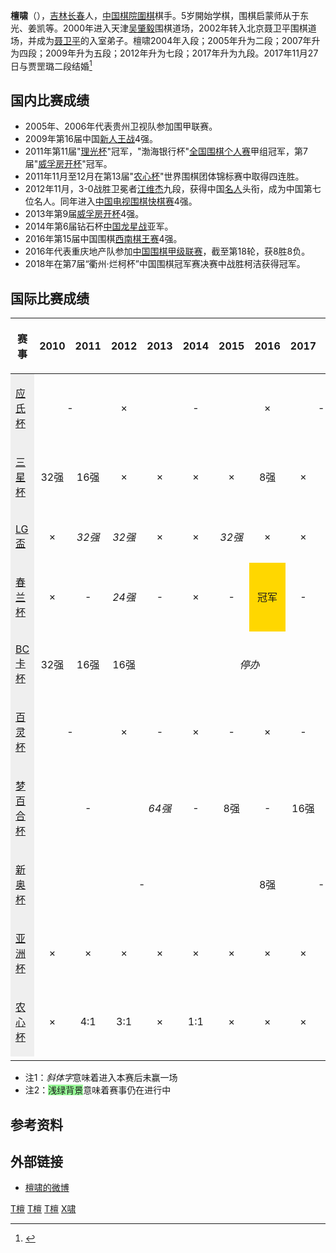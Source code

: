 {{Infobox Go player
| image = 
| 全名 = 檀啸
| 英文名 = Tan Xiao
| 生於 = 1993年3月10日
| 出生地 = [[吉林省|吉林]][[长春市|长春]]
| 國籍 = {{PRC}}
| 師從 = [[聂卫平|聂卫平]]
| 學生 = 无
| 職業生涯 = 2004年至今
| 段位 = 九段
| 所屬 = [[中国棋院|中国棋院]]
}}
'''檀啸'''（{{bd|1993年|3月10日|catIdx=Tan, Xiao}}），[[吉林省|吉林]][[长春市|长春]]人，[[中国棋院|中国棋院]][[圍棋|圍棋]]棋手。5岁開始学棋，围棋启蒙师从于东光、姜凯等。2000年进入天津[[吴肇毅|吴肇毅]]围棋道场，2002年转入北京聂卫平围棋道场，并成为[[聂卫平|聂卫平]]的入室弟子。檀啸2004年入段；2005年升为二段；2007年升为四段；2009年升为五段；2012年升为七段；2017年升为九段。2017年11月27日与贾罡璐二段结婚<ref>{{Cite web |url=http://slide.sports.sina.com.cn/go/slide_2_820_164374.html#p=1 |title=高清-围棋伉俪檀啸贾罡璐大婚_高清图集_新浪网 - 体育图集汇总 |access-date=2020-10-04 |archive-date=2020-10-08 |archive-url=https://web.archive.org/web/20201008034946/http://slide.sports.sina.com.cn/go/slide_2_820_164374.html#p=1 |dead-url=no }}</ref>

==国内比赛成绩==
*2005年、2006年代表贵州卫视队参加围甲联赛。
*2009年第16届中国[[新人王战_(中国围棋)|新人王战]]4强。
*2011年第11届"[[理光杯|理光杯]]"冠军，"渤海银行杯"[[全国围棋个人赛|全国围棋个人赛]]甲组冠军，第7届"[[威孚房开杯棋王争霸赛|威孚房开杯]]"冠军。
*2011年11月至12月在第13届"[[农心辛拉面杯|农心杯]]"世界围棋团体锦标赛中取得四连胜。
*2012年11月，3-0战胜卫冕者[[江维杰|江维杰]]九段，获得中国[[名人|名人]]头衔，成为中国第七位名人。同年进入[[中国电视围棋快棋赛|中国电视围棋快棋赛]]4强。
*2013年第9届[[威孚房开杯棋王争霸赛|威孚房开杯]]4强。
*2014年第6届钻石杯[[中国龙星战|中国龙星战]]亚军。
*2016年第15届中国围棋[[西南棋王赛|西南棋王赛]]4强。
*2016年代表重庆地产队参加[[中国围棋甲级联赛|中国围棋甲级联赛]]，截至第18轮，获8胜8负。
*2018年在第7届“衢州·烂柯杯”中国围棋冠军赛决赛中战胜柯洁获得冠军。

==国际比赛成绩==
{| class="wikitable"
|- style="background:#efefef;"
! 赛事 !! 2010 !! 2011 !! 2012 !! 2013 !! 2014 !! 2015 !! 2016 !! 2017 !! 2018
|-
| style="background:#efefef;"|[[应氏杯|应氏杯]]
| colspan="2" style="text-align:center;" |-
| style="text-align:center; " |×
| colspan="3" style="text-align:center;" |-
| style="text-align:center; " |×
| colspan="2" style="text-align:center;" |-
|-
| style="background:#efefef;"|[[三星杯|三星杯]]
| style="text-align:center;" |32强
| style="text-align:center;" |16强
| style="text-align:center;" |×
| style="text-align:center;" |×
| style="text-align:center;" |×
| style="text-align:center;" |×
| style="text-align:center;" |8强
| style="text-align:center;" |×
| style="text-align:center;" |32强
|-
| style="background:#efefef;"|[[LG盃|LG盃]]
| style="text-align:center;" |×
| style="text-align:center;" |''32强''
| style="text-align:center;" |''32强''
| style="text-align:center;" |×
| style="text-align:center;" |×
| style="text-align:center;" |''32强''
| style="text-align:center;" |×
| style="text-align:center;" |×
| style="text-align:center;" |''32强''
|-
| style="background:#efefef;"|[[春兰杯|春兰杯]]
| style="text-align:center;" |×
| style="text-align:center;" |-
| style="text-align:center;" |''24强''
| style="text-align:center;" |-
| style="text-align:center;" |×
| style="text-align:center;" |-
| style="text-align:center;  background:gold;" |冠军
| style="text-align:center;" |-
| style="text-align:center;" |''16强''
|-
| style="background:#efefef;"|[[BC卡杯|BC卡杯]]
| style="text-align:center;" |32强
| style="text-align:center;" |16强
| style="text-align:center;" |16强
| colspan="6" style="text-align:center;" |''停办''
|-
| style="background:#efefef;"|[[百灵爱透杯世界围棋公开赛|百灵杯]]
| colspan="2" style="text-align:center;" |-
| style="text-align:center;" |×
| style="text-align:center;" |-
| style="text-align:center;" |×
| style="text-align:center;" |-
| style="text-align:center;" |×
| style="text-align:center;" |-
| style="text-align:center;" |''16强''
|-
| style="background:#efefef;"|[[梦百合杯|梦百合杯]]
| colspan="3" style="text-align:center;" |-
| style="text-align:center;" |''64强''
| style="text-align:center;" |-
| style="text-align:center;" |8强
| style="text-align:center;" |-
| style="text-align:center;" |16强
| style="text-align:center;" |-
|-
| style="background:#efefef;"|[[新奥杯|新奥杯]]
| colspan="6" style="text-align:center;" |-
| style="text-align:center;" |8强
| colspan="2" style="text-align:center;" |-
|-
| style="background:#efefef;"|[[亚洲杯|亚洲杯]]
| style="text-align:center;" |×
| style="text-align:center;" |×
| style="text-align:center;" |×
| style="text-align:center;" |×
| style="text-align:center;" |×
| style="text-align:center;" |×
| style="text-align:center;" |×
| style="text-align:center;" |×
| style="text-align:center;" |×
|-
| style="background:#efefef;"|[[农心杯|农心杯]]
| style="text-align:center;" |×
| style="text-align:center;" |4:1
| style="text-align:center;" |3:1
| style="text-align:center;" |×
| style="text-align:center;" |1:1
| style="text-align:center;" |×
| style="text-align:center;" |×
| style="text-align:center;" |×
| style="text-align:center;" |×
|-
|}

*注1：''斜体字''意味着进入本赛后未赢一场
*注2：<span style="background:#98fb98;">浅绿背景</span>意味着赛事仍在进行中

==参考资料==
{{Reflist}}

==外部链接==
*[https://weibo.com/u/2862203423 檀啸的微博] {{Wayback|url=https://weibo.com/u/2862203423 |date=20200620165917 }}

{{世界围棋比赛现任冠军}}

{{DEFAULTSORT:Tan, Xiao}}
[[Category:长春人|T檀]]
[[Category:中国围棋棋手|T檀]]
[[Category:中国棋院围棋棋手|T檀]]
[[Category:檀姓|X啸]]